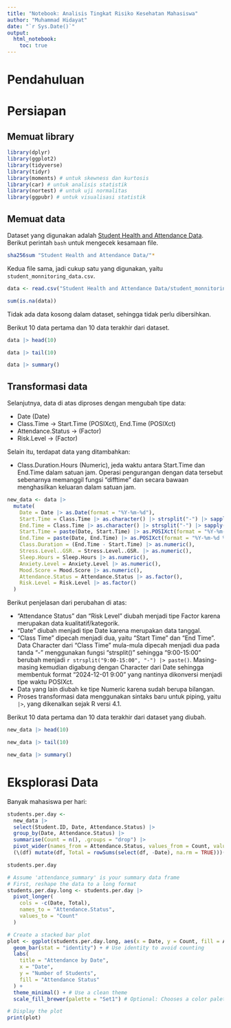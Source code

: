 ```yaml
---
title: "Notebook: Analisis Tingkat Risiko Kesehatan Mahasiswa"
author: "Muhammad Hidayat"
date: "`r Sys.Date()`"
output: 
  html_notebook: 
    toc: true
---
```


# Pendahuluan

# Persiapan

## Memuat library

```r
library(dplyr)
library(ggplot2)
library(tidyverse)
library(tidyr)
library(moments) # untuk skewness dan kurtosis
library(car) # untuk analisis statistik
library(nortest) # untuk uji normalitas
library(ggpubr) # untuk visualisasi statistik
```

## Memuat data

Dataset yang digunakan adalah [Student Health and Attendance Data](https://www.kaggle.com/datasets/ziya07/student-health-and-attendance-data). Berikut perintah `bash` untuk mengecek kesamaan file.

```bash
sha256sum "Student Health and Attendance Data/"*
```

Kedua file sama, jadi cukup satu yang digunakan, yaitu `student_monnitoring_data.csv`.

```r
data <- read.csv("Student Health and Attendance Data/student_monnitoring_data.csv")
```

```r
sum(is.na(data))
```

Tidak ada data kosong dalam dataset, sehingga tidak perlu dibersihkan.

Berikut 10 data pertama dan 10 data terakhir dari dataset.

```r
data |> head(10)
```

```r
data |> tail(10)
```

```r
data |> summary()
```

## Transformasi data

Selanjutnya, data di atas diproses dengan mengubah tipe data:

- Date (Date)
- Class.Time &rarr; Start.Time (POSIXct), End.Time (POSIXct)
- Attendance.Status &rarr; (Factor)
- Risk.Level &rarr; (Factor)

Selain itu, terdapat data yang ditambahkan:

- Class.Duration.Hours (Numeric), jeda waktu antara Start.Time dan End.Time dalam satuan jam. Operasi pengurangan dengan data tersebut sebenarnya memanggil fungsi "difftime" dan secara bawaan menghasilkan keluaran dalam satuan jam.

```r
new_data <- data |>
  mutate(
    Date = Date |> as.Date(format = "%Y-%m-%d"),
    Start.Time = Class.Time |> as.character() |> strsplit("-") |> sapply(\(x) x[1]),
    End.Time = Class.Time |> as.character() |> strsplit("-") |> sapply(\(x) x[2]),
    Start.Time = paste(Date, Start.Time) |> as.POSIXct(format = "%Y-%m-%d %H:%M"),
    End.Time = paste(Date, End.Time) |> as.POSIXct(format = "%Y-%m-%d %H:%M"),
    Class.Duration = (End.Time - Start.Time) |> as.numeric(),
    Stress.Level..GSR. = Stress.Level..GSR. |> as.numeric(),
    Sleep.Hours = Sleep.Hours |> as.numeric(),
    Anxiety.Level = Anxiety.Level |> as.numeric(),
    Mood.Score = Mood.Score |> as.numeric(),
    Attendance.Status = Attendance.Status |> as.factor(),
    Risk.Level = Risk.Level |> as.factor()
  )
```

Berikut penjelasan dari perubahan di atas:

- "Attendance Status" dan "Risk Level" diubah menjadi tipe Factor karena merupakan data kualitatif/kategorik.
- "Date" diubah menjadi tipe Date karena merupakan data tanggal.
- "Class Time" dipecah menjadi dua, yaitu "Start Time" dan "End Time". Data Character dari "Class Time" mula-mula dipecah menjadi dua pada tanda "-" menggunakan fungsi "strsplit()" sehingga "9:00-15:00" berubah menjadi `r strsplit("9:00-15:00", "-") |> paste()`. Masing-masing kemudian digabung dengan Character dari Date sehingga membentuk format "2024-12-01 9:00" yang nantinya dikonversi menjadi tipe waktu POSIXct.
- Data yang lain diubah ke tipe Numeric karena sudah berupa bilangan.
- Proses transformasi data menggunakan sintaks baru untuk piping, yaitu `|>`, yang dikenalkan sejak R versi 4.1.

Berikut 10 data pertama dan 10 data terakhir dari dataset yang diubah.

```r
new_data |> head(10)
```

```r
new_data |> tail(10)
```

```r
new_data |> summary()
```

# Eksplorasi Data

Banyak mahasiswa per hari:

```r
students.per.day <-
  new_data |>
  select(Student.ID, Date, Attendance.Status) |>
  group_by(Date, Attendance.Status) |>
  summarise(Count = n(), .groups = "drop") |>
  pivot_wider(names_from = Attendance.Status, values_from = Count, values_fill = 0) |>
  (\(df) mutate(df, Total = rowSums(select(df, -Date), na.rm = TRUE)))()

students.per.day
```

```r
# Assume 'attendance_summary' is your summary data frame
# First, reshape the data to a long format
students.per.day.long <- students.per.day |>
  pivot_longer(
    cols = -c(Date, Total),
    names_to = "Attendance.Status",
    values_to = "Count"
  )

# Create a stacked bar plot
plot <- ggplot(students.per.day.long, aes(x = Date, y = Count, fill = Attendance.Status)) +
  geom_bar(stat = "identity") + # Use identity to avoid counting
  labs(
    title = "Attendance by Date",
    x = "Date",
    y = "Number of Students",
    fill = "Attendance Status"
  ) +
  theme_minimal() + # Use a clean theme
  scale_fill_brewer(palette = "Set1") # Optional: Chooses a color palette

# Display the plot
print(plot)
```


<!--
Add a new chunk by clicking the *Insert Chunk* button on the toolbar or by pressing *Ctrl+Alt+I*.

When you save the notebook, an HTML file containing the code and output will be saved alongside it (click the *Preview* button or press *Ctrl+Shift+K* to preview the HTML file).

The preview shows you a rendered HTML copy of the contents of the editor. Consequently, unlike *Knit*, *Preview* does not run any R code chunks. Instead, the output of the chunk when it was last run in the editor is displayed.
-->
